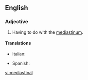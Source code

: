 ==English==
{{wikipedia}}
===Adjective===
{{en-adj|-}}
#{{medicine}} Having to do with the [[mediastinum]].

====Translations====
{{trans-top|Having to do with the mediastinum.}}
* Italian: {{t-|it|mediastinico}}
{{trans-mid}}
* Spanish: {{t-|es|mediastínico}}
{{trans-bottom}}

[[vi:mediastinal]]